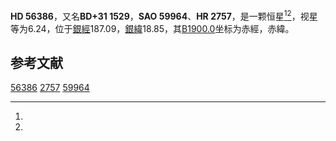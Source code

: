 {{Starbox begin
| name = HD 56386
}}
{{Starbox observe
| epoch = [[J2000.0|J2000.0]]
| constell = {{星座名待查}}<ref name=SIMBAD>{{cite web
 | url=http://simbad.u-strasbg.fr/simbad/sim-id?Ident=HR+2757
 | title =Pulsating variable Star
 | publisher=Centre de Données astronomiques de Strasbourg
 | work=SIMBAD
 | accessdate=2012-07-13}}</ref><ref name=DATA>{{cite web
 | url=http://vizier.u-strasbg.fr/viz-bin/VizieR-5?-out.add=.&-source=5050&-corr=PK=HR&-out.max=9999&HR=2757
 | title=VizieR Detailed Page
 | accessdate=2012-07-13
 | archive-date=2016-03-04
 | archive-url=https://web.archive.org/web/20160304233113/http://vizier.u-strasbg.fr/viz-bin/VizieR-5?-out.add=.&-source=5050&-corr=PK=HR&-out.max=9999&HR=2757
 | dead-url=no
 }}</ref>
| 星官 = 
| ra = {{RA|7|18|4.1}}<ref name=SIMBAD /><ref name=DATA />
| dec = {{DEC|+30|57|21}}<ref name=SIMBAD /><ref name=DATA />
| appmag_v = 6.24<ref name=SIMBAD /><ref name=DATA />
}}
{{Starbox character
| class = A0Vn<ref name=SIMBAD /><ref name=DATA />
| b-v = -0.03<ref name=SIMBAD /><ref name=DATA />
| u-b = -0.1<ref name=SIMBAD /><ref name=DATA />
| r-i = <ref name=SIMBAD /><ref name=DATA />
| variable = 
}}
{{Starbox astrometry
| radial_v = -0.1
| prop_mo_ra = 27
| parallax = 
| p_error = 
}}
{{Starbox catalog
| names =BD+31 1529，[[SAO星表|SAO]] 59964，[[HD星表|HD]] 56386，[[HR星表|HR]] 2757}}
{{Starbox reference |Simbad=HR+2757}}
{{Starbox end}}

'''HD 56386'''，又名'''BD+31 1529'''，'''SAO 59964'''、'''HR 2757'''，是一颗恒星<ref name=SIMBAD /><ref name=DATA />，视星等为6.24，位于[[銀道座標系|銀經]]187.09，[[銀道座標系|銀緯]]18.85，其[[B1900.0|B1900.0]]坐标为赤經{{RA|7|11|40.6}}，赤緯{{DEC|+31|18.85|7}}。

== 参考文献 ==
{{reflist}}

{{star-stub}}

[[Category:HD和HDE天體|56386]]
[[Category:HR天體|2757]]
[[Category:SAO天體|59964]]